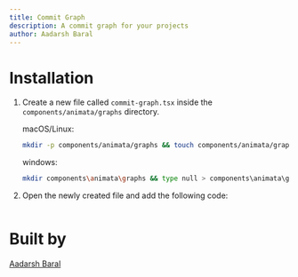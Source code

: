 ```yaml
---
title: Commit Graph
description: A commit graph for your projects
author: Aadarsh Baral
---
```


<ComponentPreview name="graphs-commit-graph--docs" />

# Installation

1. Create a new file called `commit-graph.tsx` inside the `components/animata/graphs` directory.

   macOS/Linux:
   ```bash
   mkdir -p components/animata/graphs && touch components/animata/graphs/commit-graph.tsx
   ```

   windows:
   ```bash
   mkdir components\animata\graphs && type null > components\animata\graphs\commit-graph.tsx
   ```

2. Open the newly created file and add the following code:

```jsx file=<rootDir>/animata/graphs/commit-graph.tsx

```
# Built by

   [Aadarsh Baral](https://github.com/aadarshbaral)
